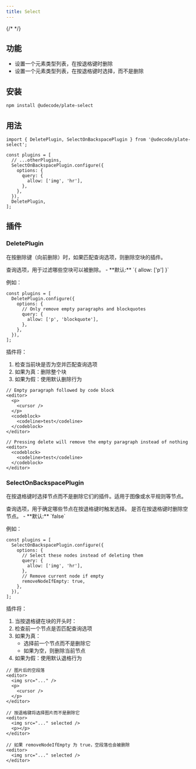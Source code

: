 ```yaml
---
title: Select
---
```


{/* <ComponentPreview name="playground-demo" id="delete" /> */}

<PackageInfo>

## 功能

- 设置一个元素类型列表，在按退格键时删除
- 设置一个元素类型列表，在按退格键时选择，而不是删除

</PackageInfo>

## 安装

```bash
npm install @udecode/plate-select
```

## 用法

```tsx
import { DeletePlugin, SelectOnBackspacePlugin } from '@udecode/plate-select';
```

```tsx
const plugins = [
  // ...otherPlugins,
  SelectOnBackspacePlugin.configure({
    options: {
      query: {
        allow: ['img', 'hr'],
      },
    },
  }),
  DeletePlugin,
];
```

## 插件

### DeletePlugin

在按删除键（向前删除）时，如果匹配查询选项，则删除空块的插件。

<APIOptions>
<APIItem name="query" type="QueryNodeOptions" optional>
  查询选项，用于过滤哪些空块可以被删除。
  - **默认:** `{ allow: ['p'] }`
</APIItem>
</APIOptions>

例如：

```tsx
const plugins = [
  DeletePlugin.configure({
    options: {
      // Only remove empty paragraphs and blockquotes
      query: {
        allow: ['p', 'blockquote'],
      },
    },
  }),
];
```

插件将：
1. 检查当前块是否为空并匹配查询选项
2. 如果为真：删除整个块
3. 如果为假：使用默认删除行为

```tsx
// Empty paragraph followed by code block
<editor>
  <p>
    <cursor />
  </p>
  <codeblock>
    <codeline>test</codeline>
  </codeblock>
</editor>

// Pressing delete will remove the empty paragraph instead of nothing
<editor>
  <codeblock>
    <codeline>test</codeline>
  </codeblock>
</editor>
```

### SelectOnBackspacePlugin

在按退格键时选择节点而不是删除它们的插件。适用于图像或水平规则等节点。

<APIOptions>
<APIItem name="query" type="QueryNodeOptions">
  查询选项，用于确定哪些节点在按退格键时触发选择。
</APIItem>
<APIItem parent="options" name="removeNodeIfEmpty" type="boolean" optional>
  是否在按退格键时删除空节点。
  - **默认:** `false`
</APIItem>
</APIOptions>

例如：

```tsx
const plugins = [
  SelectOnBackspacePlugin.configure({
    options: {
      // Select these nodes instead of deleting them
      query: {
        allow: ['img', 'hr'],
      },
      // Remove current node if empty
      removeNodeIfEmpty: true,
    },
  }),
];
```

插件将：
1. 当按退格键在块的开头时：
2. 检查前一个节点是否匹配查询选项
3. 如果为真：
   - 选择前一个节点而不是删除它
   - 如果为空，则删除当前节点
4. 如果为假：使用默认退格行为

```tsx
// 图片后的空段落
<editor>
  <img src="..." />
  <p>
    <cursor />
  </p>
</editor>

// 按退格键将选择图片而不是删除它
<editor>
  <img src="..." selected />
  <p></p>
</editor>

// 如果 removeNodeIfEmpty 为 true，空段落也会被删除
<editor>
  <img src="..." selected />
</editor>
```
